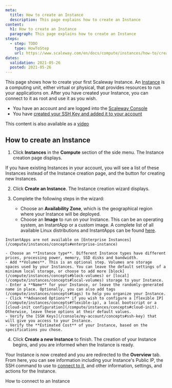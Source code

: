 ```yaml
---
meta:
  title: How to create an Instance
  description: This page explains how to create an Instance
content:
  h1: How to create an Instance
  paragraph: This page explains how to create an Instance
steps:
  - step: TODO
    type: HowToStep
    url: https://www.scaleway.com/en/docs/compute/instances/how-to/create-an-instance/
dates:
  validation: 2021-05-26
  posted: 2021-05-26
---
```


This page shows how to create your first Scaleway Instance. An [Instance](/compute/instances/concepts#instance) is a computing unit, either virtual or physical, that provides resources to run your applications on. After you have created your Instance, you can connect to it as root and use it as you wish.

<Message type="requirement">

  - You have an account and are logged into the [Scaleway Console](https://console.scaleway.com)
  - You have [created your SSH Key and added it to your account](/console/my-project/how-to/create-ssh-key/)

</Message>

<Message type="tip">

  This content is also available as a [video](/compute/instances/videos/#create-your-first-instance)

</Message>

## How to create an Instance

1. Click **Instances** in the **Compute** section of the side menu. The Instance creation page displays.

  <Lightbox src="scaleway-instance-creation-page.png" alt="" />
   
  <Message type="note">

  If you have existing Instances in your account, you will see a list of
  these Instances instead of the Instance creation page, and the <Icon name="plus" />
  button for creating new Instances.

  </Message>

2. Click **Create an Instance**. The Instance creation wizard displays.

   <Lightbox src="scaleway-instance-creation-wizard.png" alt="" />

3. Complete the following steps in the wizard: 

    - Choose an **Availability Zone**, which is the geographical region where your Instance will be deployed.
    - Choose an **Image** to run on your Instance. This can be an operating system, an InstantApp or a custom image. A complete list of all available Linux distributions and InstantApps can be found [here](https://www.scaleway.com/en/imagehub/).

  <Message type="note">

    InstantApps are not available on [Enterprise Instances](/compute/instances/concepts#enterprise-instance)

  </Message>

    - Choose an **Instance type**. Different Instance types have different prices, processing power, memory, SSD disks and bandwidth. 
    - Add **Volumes**. This is an optional step. Volumes are storage spaces used by your Instances. You can leave the default settings of a minimum local storage, or choose to add more [block](/compute/instances/concepts#block-volumes) or [local](/compute/instances/concepts#local-volumes) storage to your Instance. 
    - Enter a **Name** for your Instance, or leave the randomly-generated name in place. Optionally, you can also add tags (/compute/instances/concepts#tags) to help you organize your Instance. 
    - Click **Advanced Options** if you wish to configure a [flexible IP](/compute/instances/concepts#flexible-ip), a local bootscript or a [cloud-init configuration](/compute/instances/concepts#cloud-init). Otherwise, leave these options at their default values. 
    - Verify the [SSH Keys](/console/my-account/concepts#ssh-key) that will give you access to your Instance.
    - Verify the **Estimated Cost** of your Instance, based on the specifications you chose.

4. Click **Create a new Instance** to finish. The creation of your Instance begins, and you are informed when the Instance is ready.

Your Instance is now created and you are redirected to the **Overview** tab. From here, you can see information including your Instance's Public IP, the SSH command to use to [connect to it](/compute/instances/how-to/create-an-instance/), and other information, settings, and actions for the Instance.

<Lightbox src="scaleway-instance-overview.png" alt="" />

<Navigation title="See Also">
  <NextButton to="/compute/instances/how-to/connect-to-instance/">How to connect to an Instance</NextButton>
</Navigation>
